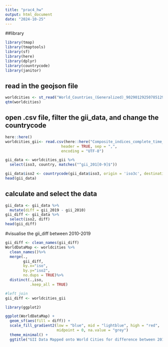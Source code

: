 ```yaml
---
title: "prac4_hw"
output: html_document
date: "2024-10-25"
---
```

##library 
```r
library(tmap)
library(tmaptools)
library(sf)
library(here)
library(dplyr)
library(countrycode)
library(janitor)
```

## read in the geojson file
```r
worldcities <- st_read("World_Countries_(Generalized)_9029012925078512962.geojson")
qtm(worldcities)
```

## open .csv file, filter the gii_data, and change the countrycode
```r
here::here()
worldcities_gii<- read.csv(here::here("Composite_indices_complete_time_series.csv"), 
                         header = TRUE, sep = ",",  
                         encoding = "UTF-8")

gii_data <- worldcities_gii %>%
  select(iso3, country, matches("^gii_201[0-9]$"))

gii_data$iso2 <- countrycode(gii_data$iso3, origin = 'iso3c', destination = 'iso2c')
head(gii_data)
```

## calculate and select the data
```r
gii_data <- gii_data %>%
  mutate(diff = gii_2019 - gii_2010)
gii_diff <- gii_data %>%
  select(iso2, diff)
head(gii_diff)
```

#visualise the gii_diff between 2010-2019
```r
gii_diff <- clean_names(gii_diff)
WorldDataMap <- worldcities %>%
  clean_names()%>%
  merge(.,
        gii_diff, 
        by.x="iso", 
        by.y="iso2",
        no.dups = TRUE)%>%
  distinct(.,iso,
           .keep_all = TRUE)

#left join
gii_diff <- worldcities_gii

library(ggplot2)

ggplot(WorldDataMap) +
  geom_sf(aes(fill = diff)) + 
  scale_fill_gradient2(low = "blue", mid = "lightblue", high = "red", 
                       midpoint = 0, na.value = "grey") 
  theme_minimal() +
  ggtitle("GII Data Mapped onto World Cities for difference between 2010 and 2019")
```
